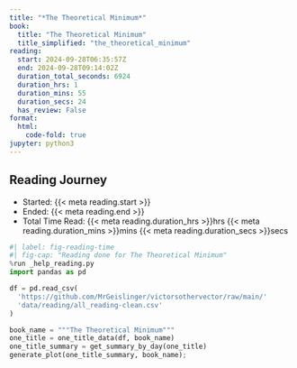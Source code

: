 ```yaml
---
title: "*The Theoretical Minimum*"
book:
  title: "The Theoretical Minimum"
  title_simplified: "the_theoretical_minimum"
reading:
  start: 2024-09-28T06:35:57Z
  end: 2024-09-28T09:14:02Z
  duration_total_seconds: 6924
  duration_hrs: 1
  duration_mins: 55
  duration_secs: 24
  has_review: False
format:
  html:
    code-fold: true
jupyter: python3
---
```


## Reading Journey

* Started: {{< meta reading.start >}}
* Ended: {{< meta reading.end >}}
* Total Time Read: {{< meta reading.duration_hrs >}}hrs {{< meta reading.duration_mins >}}mins {{< meta reading.duration_secs >}}secs

```python
#| label: fig-reading-time
#| fig-cap: "Reading done for The Theoretical Minimum"
%run _help_reading.py
import pandas as pd

df = pd.read_csv(
  'https://github.com/MrGeislinger/victorsothervector/raw/main/'
  'data/reading/all_reading-clean.csv'
)

book_name = """The Theoretical Minimum"""
one_title = one_title_data(df, book_name)
one_title_summary = get_summary_by_day(one_title)
generate_plot(one_title_summary, book_name);
```
